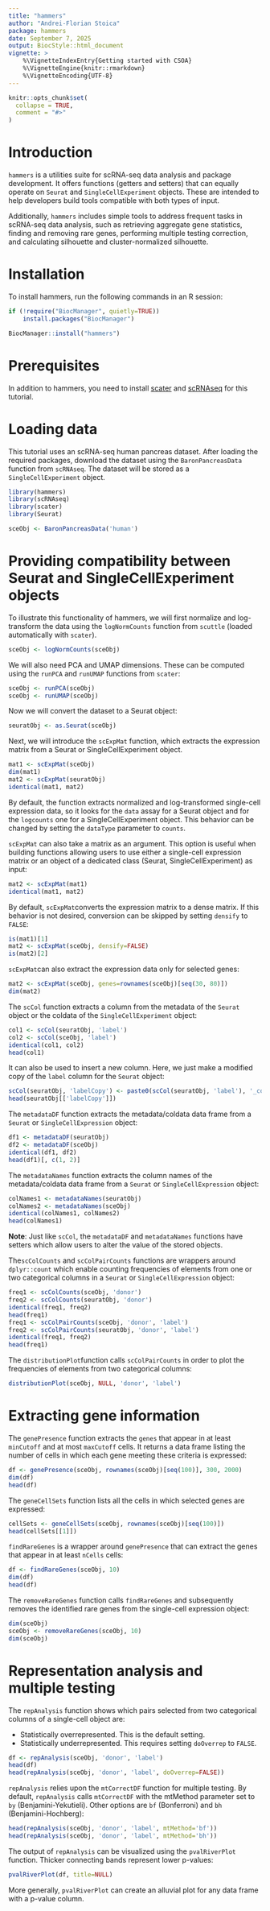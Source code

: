 ```yaml
---
title: "hammers"
author: "Andrei-Florian Stoica"
package: hammers
date: September 7, 2025
output: BiocStyle::html_document
vignette: >
    %\VignetteIndexEntry{Getting started with CSOA}
    %\VignetteEngine{knitr::rmarkdown}
    %\VignetteEncoding{UTF-8}
---
```


```r
knitr::opts_chunk$set(
  collapse = TRUE,
  comment = "#>"
)
```

# Introduction

`hammers` is a utilities suite for scRNA-seq data analysis and package 
development. It offers functions (getters and setters) that can equally operate 
on `Seurat` and `SingleCellExperiment` objects. These are intended to help 
developers build tools compatible with both types of input.

Additionally, `hammers` includes simple tools to address frequent tasks in 
scRNA-seq data analysis, such as retrieving aggregate gene statistics, 
finding and removing rare genes, performing multiple testing correction, and 
calculating silhouette and cluster-normalized silhouette.

# Installation

To install hammers, run the following commands in an R session:

```r
if (!require("BiocManager", quietly=TRUE))
    install.packages("BiocManager")

BiocManager::install("hammers")
```

# Prerequisites
In addition to hammers, you need to install [scater](https://bioconductor.org/packages/release/bioc/html/scater.html) and [scRNAseq](https://bioconductor.org/packages/release/data/experiment/html/scRNAseq.html)
for this tutorial.

# Loading data

This tutorial uses an scRNA-seq human pancreas dataset. After loading the 
required packages, download the dataset using the `BaronPancreasData` function 
from `scRNAseq`. The dataset will be stored as a `SingleCellExperiment` object. 

```r
library(hammers)
library(scRNAseq)
library(scater)
library(Seurat)

sceObj <- BaronPancreasData('human')
```

# Providing compatibility between Seurat and SingleCellExperiment objects

To illustrate this functionality of hammers, we will first normalize and 
log-transform the data using the `logNormCounts` function from `scuttle` 
(loaded automatically with `scater`).


```r
sceObj <- logNormCounts(sceObj)
```

We will also need PCA and UMAP dimensions. These can be computed using the 
`runPCA` and `runUMAP` functions from `scater`:

```r
sceObj <- runPCA(sceObj)
sceObj <- runUMAP(sceObj)
```

Now we will convert the dataset to a Seurat object:

```r
seuratObj <- as.Seurat(sceObj)
```

Next, we will introduce the `scExpMat` function, which extracts the expression
matrix from a Seurat or SingleCellExperiment object.

```r
mat1 <- scExpMat(sceObj)
dim(mat1)
mat2 <- scExpMat(seuratObj)
identical(mat1, mat2)
```

By default, the function extracts normalized and log-transformed single-cell
expression data, so it looks for the `data` assay for a Seurat object and for
the `logcounts` one for a SingleCellExperiment object. This behavior can be
changed by setting the `dataType` parameter to `counts`.

`scExpMat` can also take a matrix as an argument. This option is useful when building
functions allowing users to use either a single-cell expression matrix or an
object of a dedicated class (Seurat, SingleCellExperiment) as input:

```r
mat2 <- scExpMat(mat1)
identical(mat1, mat2)
```

By default, `scExpMat`converts the expression matrix to a dense matrix. 
If this behavior is not desired, conversion can be skipped by setting `densify`
to `FALSE`:

```r
is(mat1)[1]
mat2 <- scExpMat(sceObj, densify=FALSE)
is(mat2)[2]
```

`scExpMat`can also extract the expression data only for selected genes:

```r
mat2 <- scExpMat(sceObj, genes=rownames(sceObj)[seq(30, 80)])
dim(mat2)
```

The `scCol` function extracts a column from the metadata of the `Seurat` object or
the coldata of the `SingleCellExperiment` object:

```r
col1 <- scCol(seuratObj, 'label')
col2 <- scCol(sceObj, 'label')
identical(col1, col2)
head(col1)
```

It can also be used to insert a new column. Here, we just make a modified
copy of the `label` column for the `Seurat` object:

```r
scCol(seuratObj, 'labelCopy') <- paste0(scCol(seuratObj, 'label'), '_copy')
head(seuratObj[['labelCopy']])
```

The `metadataDF` function extracts the metadata/coldata data frame from a
`Seurat` or `SingleCellExpression` object:

```r
df1 <- metadataDF(seuratObj)
df2 <- metadataDF(sceObj)
identical(df1, df2)
head(df1)[, c(1, 2)]
```

The `metadataNames` function extracts the column names of the metadata/coldata 
data frame from a `Seurat` or `SingleCellExpression` object:

```r
colNames1 <- metadataNames(seuratObj)
colNames2 <- metadataNames(sceObj)
identical(colNames1, colNames2)
head(colNames1)
```

**Note**: Just like `scCol`, the `metadataDF` and `metadataNames` functions have setters
which allow users to alter the value of the stored objects.

The`scColCounts` and `scColPairCounts` functions are wrappers around 
`dplyr::count` which enable counting frequencies of elements from one or two 
categorical columns in a `Seurat` or `SingleCellExpression` object:

```r
freq1 <- scColCounts(sceObj, 'donor')
freq2 <- scColCounts(seuratObj, 'donor')
identical(freq1, freq2)
head(freq1)
freq1 <- scColPairCounts(sceObj, 'donor', 'label')
freq2 <- scColPairCounts(seuratObj, 'donor', 'label')
identical(freq1, freq2)
head(freq1)
```

The `distributionPlot`function calls `scColPairCounts` in order to plot
the frequencies of elements from two categorical columns:

```r
distributionPlot(sceObj, NULL, 'donor', 'label')
```


# Extracting gene information

The `genePresence` function extracts the `genes` that appear in at 
least `minCutoff` and at most `maxCutoff` cells. It returns a data frame 
listing the number of cells in which each gene meeting these criteria is 
expressed:

```r
df <- genePresence(sceObj, rownames(sceObj)[seq(100)], 300, 2000)
dim(df)
head(df)
```

The `geneCellSets` function lists all the cells in which selected genes are 
expressed:

```r
cellSets <- geneCellSets(sceObj, rownames(sceObj)[seq(100)])
head(cellSets[[1]])
```

`findRareGenes` is a wrapper around `genePresence` that can extract the
genes that appear in at least `nCells` cells:

```r
df <- findRareGenes(sceObj, 10)
dim(df)
head(df)
```

The `removeRareGenes` function calls `findRareGenes` and subsequently removes
the identified rare genes from the single-cell expression object:

```r
dim(sceObj)
sceObj <- removeRareGenes(sceObj, 10)
dim(sceObj)
```

# Representation analysis and multiple testing

The `repAnalysis` function shows which pairs selected from two categorical 
columns of a single-cell object are:

- Statistically overrepresented. This is the default setting.
- Statistically underrepresented. This requires setting `doOverrep` to `FALSE`.

```r
df <- repAnalysis(sceObj, 'donor', 'label')
head(df)
head(repAnalysis(sceObj, 'donor', 'label', doOverrep=FALSE))
```

`repAnalysis` relies upon the `mtCorrectDF` function for multiple testing.
By default, `repAnalysis` calls `mtCorrectDF` with the mtMethod parameter set
to `by` (Benjamini-Yekutieli). Other options are `bf` (Bonferroni) and `bh`
(Benjamini-Hochberg):

```r
head(repAnalysis(sceObj, 'donor', 'label', mtMethod='bf'))
head(repAnalysis(sceObj, 'donor', 'label', mtMethod='bh'))
```

The output of `repAnalysis` can be visualized using the `pvalRiverPlot` 
function. Thicker connecting bands represent lower p-values:

```r
pvalRiverPlot(df, title=NULL)
```

More generally, `pvalRiverPlot` can create an alluvial plot for any data frame
with a p-value column.

